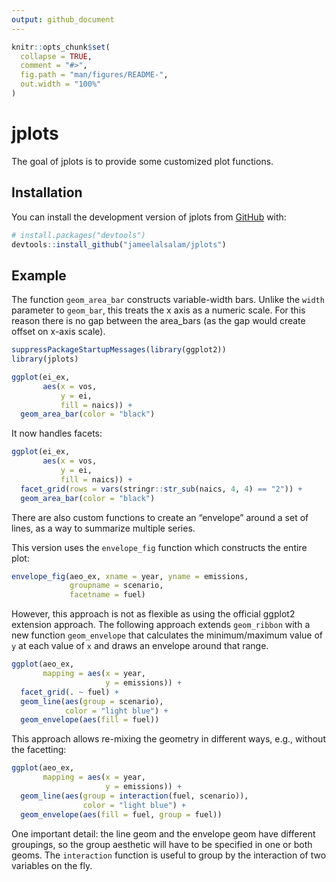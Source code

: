 ```yaml
---
output: github_document
---
```


<!-- README.md is generated from README.Rmd. Please edit that file -->

```r
knitr::opts_chunk$set(
  collapse = TRUE,
  comment = "#>",
  fig.path = "man/figures/README-",
  out.width = "100%"
)
```
# jplots

<!-- badges: start -->
<!-- badges: end -->

The goal of jplots is to provide some customized plot functions.

## Installation

You can install the development version of jplots from [GitHub](https://github.com/) with:

``` r
# install.packages("devtools")
devtools::install_github("jameelalsalam/jplots")
```
## Example

The function `geom_area_bar` constructs variable-width bars. Unlike the `width` parameter to `geom_bar`, this treats the x axis as a numeric scale. For this reason there is no gap between the area_bars (as the gap would create offset on x-axis scale).

```r
suppressPackageStartupMessages(library(ggplot2))
library(jplots)

ggplot(ei_ex,
       aes(x = vos,
           y = ei,
           fill = naics)) +
  geom_area_bar(color = "black")
```

It now handles facets:

```r
ggplot(ei_ex,
       aes(x = vos,
           y = ei,
           fill = naics)) +
  facet_grid(rows = vars(stringr::str_sub(naics, 4, 4) == "2")) +
  geom_area_bar(color = "black")


```


There are also custom functions to create an "envelope" around a set of lines, as a way to summarize multiple series.

This version uses the `envelope_fig` function which constructs the entire plot:

```r

envelope_fig(aeo_ex, xname = year, yname = emissions, 
             groupname = scenario, 
             facetname = fuel)

```

However, this approach is not as flexible as using the official ggplot2 extension approach. The following approach extends `geom_ribbon` with a new function `geom_envelope` that calculates the minimum/maximum value of `y` at each value of `x` and draws an envelope around that range.

```r

ggplot(aeo_ex,
       mapping = aes(x = year,
                     y = emissions)) +
  facet_grid(. ~ fuel) +
  geom_line(aes(group = scenario), 
            color = "light blue") +
  geom_envelope(aes(fill = fuel))

```

This approach allows re-mixing the geometry in different ways, e.g., without the facetting:

```r
ggplot(aeo_ex,
       mapping = aes(x = year,
                     y = emissions)) +
  geom_line(aes(group = interaction(fuel, scenario)), 
                color = "light blue") +
  geom_envelope(aes(fill = fuel, group = fuel))
```

One important detail: the line geom and the envelope geom have different groupings, so the group aesthetic will have to be specified in one or both geoms. The `interaction` function is useful to group by the interaction of two variables on the fly.

